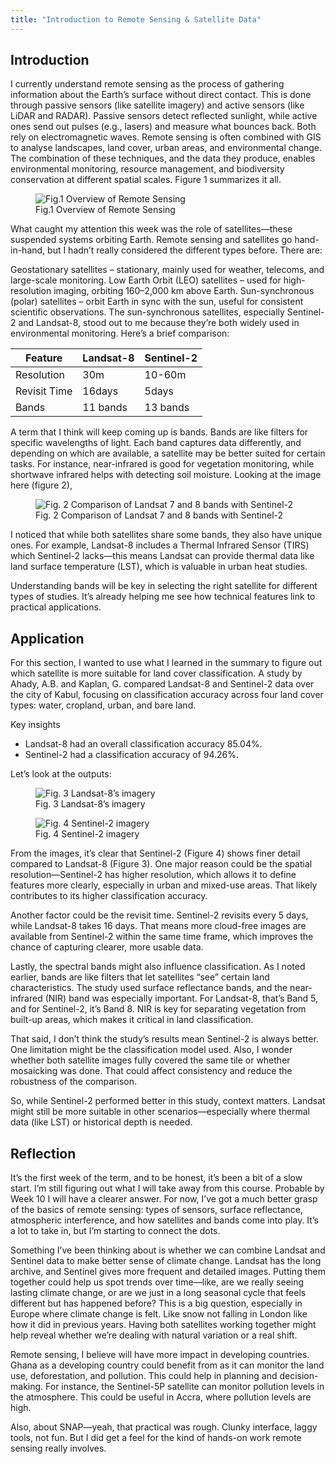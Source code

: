 ```yaml
---
title: "Introduction to Remote Sensing & Satellite Data"
---
```


## Introduction

I currently understand remote sensing as the process of gathering information about the Earth's surface without direct contact. This is done through passive sensors (like satellite imagery) and active sensors (like LiDAR and RADAR). Passive sensors detect reflected sunlight, while active ones send out pulses (e.g., lasers) and measure what bounces back. Both rely on electromagnetic waves. Remote sensing is often combined with GIS to analyse landscapes, land cover, urban areas, and environmental change. The combination of these techniques, and the data they produce, enables environmental monitoring, resource management, and biodiversity conservation at different spatial scales. Figure 1 summarizes it all.

![Fig.1 Overview of Remote Sensing](week_1/download2.PNG)

What caught my attention this week was the role of satellites—these suspended systems orbiting Earth. Remote sensing and satellites go hand-in-hand, but I hadn’t really considered the different types before. There are:

Geostationary satellites – stationary, mainly used for weather, telecoms, and large-scale monitoring. Low Earth Orbit (LEO) satellites – used for high-resolution imaging, orbiting 160–2,000 km above Earth. Sun-synchronous (polar) satellites – orbit Earth in sync with the sun, useful for consistent scientific observations. The sun-synchronous satellites, especially Sentinel-2 and Landsat-8, stood out to me because they’re both widely used in environmental monitoring. Here's a brief comparison:

| Feature      | Landsat-8 | Sentinel-2 |
|--------------|-----------|------------|
| Resolution   | 30m       | 10-60m     |
| Revisit Time | 16days    | 5days      |
| Bands        | 11 bands  | 13 bands   |

A term that I think will keep coming up is bands. Bands are like filters for specific wavelengths of light. Each band captures data differently, and depending on which are available, a satellite may be better suited for certain tasks. For instance, near-infrared is good for vegetation monitoring, while shortwave infrared helps with detecting soil moisture. Looking at the image here (figure 2),

![Fig. 2 Comparison of Landsat 7 and 8 bands with Sentinel-2](week_1/Comparison_of%20Landsat_7_and_8_bands_with_Sentinel-2.png)

I noticed that while both satellites share some bands, they also have unique ones. For example, Landsat-8 includes a Thermal Infrared Sensor (TIRS) which Sentinel-2 lacks—this means Landsat can provide thermal data like land surface temperature (LST), which is valuable in urban heat studies.

Understanding bands will be key in selecting the right satellite for different types of studies. It’s already helping me see how technical features link to practical applications.

## Application

For this section, I wanted to use what I learned in the summary to figure out which satellite is more suitable for land cover classification. A study by Ahady, A.B. and Kaplan, G. compared Landsat-8 and Sentinel-2 data over the city of Kabul, focusing on classification accuracy across four land cover types: water, cropland, urban, and bare land.

Key insights

-   Landsat-8 had an overall classification accuracy 85.04%.
-   Sentinel-2 had a classification accuracy of 94.26%.

Let’s look at the outputs:

![Fig. 3 Landsat-8’s imagery](week_1/Landsat-8_classification.png)

![Fig. 4 Sentinel-2 imagery](week_1/Sentinel-2_classification.png)

From the images, it’s clear that Sentinel-2 (Figure 4) shows finer detail compared to Landsat-8 (Figure 3). One major reason could be the spatial resolution—Sentinel-2 has higher resolution, which allows it to define features more clearly, especially in urban and mixed-use areas. That likely contributes to its higher classification accuracy.

Another factor could be the revisit time. Sentinel-2 revisits every 5 days, while Landsat-8 takes 16 days. That means more cloud-free images are available from Sentinel-2 within the same time frame, which improves the chance of capturing clearer, more usable data.

Lastly, the spectral bands might also influence classification. As I noted earlier, bands are like filters that let satellites “see” certain land characteristics. The study used surface reflectance bands, and the near-infrared (NIR) band was especially important. For Landsat-8, that’s Band 5, and for Sentinel-2, it’s Band 8. NIR is key for separating vegetation from built-up areas, which makes it critical in land classification.

That said, I don’t think the study’s results mean Sentinel-2 is always better. One limitation might be the classification model used. Also, I wonder whether both satellite images fully covered the same tile or whether mosaicking was done. That could affect consistency and reduce the robustness of the comparison.

So, while Sentinel-2 performed better in this study, context matters. Landsat might still be more suitable in other scenarios—especially where thermal data (like LST) or historical depth is needed.

## Reflection

It’s the first week of the term, and to be honest, it’s been a bit of a slow start. I’m still figuring out what I will take away from this course. Probable by Week 10 I will have a clearer answer. For now, I’ve got a much better grasp of the basics of remote sensing: types of sensors, surface reflectance, atmospheric interference, and how satellites and bands come into play. It’s a lot to take in, but I’m starting to connect the dots.

Something I’ve been thinking about is whether we can combine Landsat and Sentinel data to make better sense of climate change. Landsat has the long archive, and Sentinel gives more frequent and detailed images. Putting them together could help us spot trends over time—like, are we really seeing lasting climate change, or are we just in a long seasonal cycle that feels different but has happened before? This is a big question, especially in Europe where climate change is felt. Like snow not falling in London like how it did in previous years. Having both satellites working together might help reveal whether we're dealing with natural variation or a real shift.

Remote sensing, I believe will have more impact in developing countries. Ghana as a developing country could benefit from as it can monitor the land use, deforestation, and pollution. This could help in planning and decision-making. For instance, the Sentinel-5P satellite can monitor pollution levels in the atmosphere. This could be useful in Accra, where pollution levels are high.

Also, about SNAP—yeah, that practical was rough. Clunky interface, laggy tools, not fun. But I did get a feel for the kind of hands-on work remote sensing really involves.

